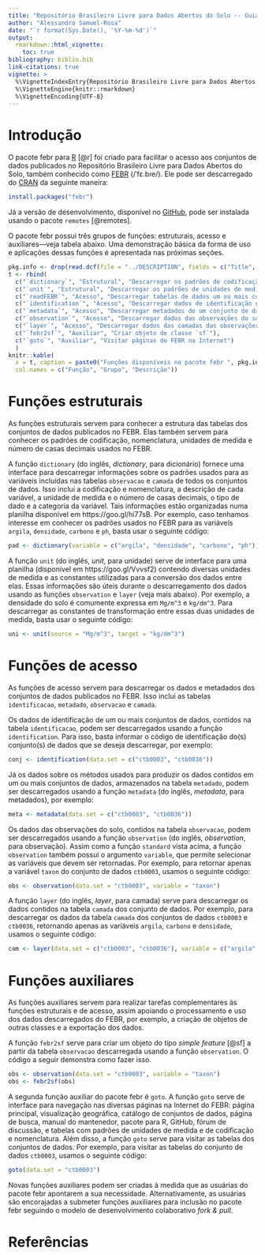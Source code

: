```yaml
---
title: "Repositório Brasileiro Livre para Dados Abertos do Solo -- Guia Básico"
author: "Alessandro Samuel-Rosa"
date: "`r format(Sys.Date(), '%Y-%m-%d')`"
output: 
  rmarkdown::html_vignette:
    toc: true
bibliography: biblio.bib
link-citations: true
vignette: >
  %\VignetteIndexEntry{Repositório Brasileiro Livre para Dados Abertos do Solo -- Guia Básico}
  %\VignetteEngine{knitr::rmarkdown}
  %\VignetteEncoding{UTF-8}
---
```


# Introdução

O pacote febr para [R](https://www.r-project.org/) [@r] foi criado para facilitar o acesso aos conjuntos de dados publicados no Repositório Brasileiro Livre para Dados Abertos do Solo, também conhecido como [FEBR](https://www.pedometria.org/febr/) (/ˈfɛ.bɾe/). Ele pode ser descarregado do [CRAN](https://CRAN.R-project.org/package=febr) da seguinte maneira:

```r
install.packages("febr")
```

Já a versão de desenvolvimento, disponível no [GitHub](https://github.com/samuel-rosa/febr-package), pode ser instalada usando o pacote `remotes` [@remotes].

O pacote febr possui três grupos de funções: estruturais, acesso e auxiliares—veja tabela abaixo. Uma demonstração básica da forma de uso e aplicações dessas funções é apresentada nas próximas seções.

```r
pkg.info <- drop(read.dcf(file = "../DESCRIPTION", fields = c("Title", "Version", "Date")))
t <- rbind(
  c("`dictionary`", "Estrutural", "Descarregar os padrões de codificação e nomenclatura do FEBR"),
  c("`unit`", "Estrutural", "Descarregar os padrões de unidades de medida do FEBR"),
  c("`readFEBR`", "Acesso", "Descarregar tabelas de dados um ou mais conjuntos de dados"),
  c("`identification`", "Acesso", "Descarregar dados de identificação um conjunto de dados"),
  c("`metadata`", "Acesso", "Descarregar metadados de um conjunto de dados"),
  c("`observation`", "Acesso", "Descarregar dados das observações do solo de um conjunto de dados"),
  c("`layer`", "Acesso", "Descarregar dados das camadas das observações do solo de um conjunto de dados"),
  c("`febr2sf`", "Auxiliar", "Criar objeto de classe `sf`"),
  c("`goto`", "Auxiliar", "Visitar páginas do FEBR na Internet")
  )
knitr::kable(
  x = t, caption = paste0("Funções disponíveis no pacote febr ", pkg.info["Version"], "."), 
  col.names = c("Função", "Grupo", "Descrição"))
```

# Funções estruturais

As funções estruturais servem para conhecer a estrutura das tabelas dos conjuntos de dados publicados no FEBR. Elas também servem para conhecer os padrões de codificação, nomenclatura, unidades de medida e número de casas decimais usados no FEBR.

A função `dictionary` (do inglês, *dictionary*, para dicionário) fornece uma interface para descarregar informações sobre os padrões usados para as variáveis incluídas nas tabelas `observacao` e `camada` de todos os conjuntos de dados. Isso inclui a codificação e nomenclatura, a descrição de cada variável, a unidade de medida e o número de casas decimais, o tipo de dado e a categoria da variável. Tais informações estão organizadas numa planilha disponível em https://goo.gl/hi77sB. Por exemplo, caso tenhamos interesse em conhecer os padrões usados no FEBR para as variáveis `argila`, `densidade`, `carbono` e `ph`, basta usar o seguinte código:

```r
pad <- dictionary(variable = c("argila", "densidade", "carbono", "ph"))
```

A função `unit` (do inglês, *unit*, para unidade) serve de interface para uma planilha (disponível em https://goo.gl/Vvvsf2) contendo diversas unidades de medida e as constantes utilizadas para a conversão dos dados entre elas. Essas informações são úteis durante o descarregamento dos dados usando as funções `observation` e `layer` (veja mais abaixo). Por exemplo, a densidade do solo é comumente expressa em `Mg/m^3` e `kg/dm^3`. Para descarregar as constantes de transformação entre essas duas unidades de medida, basta usar o seguinte código:

```r
uni <- unit(source = "Mg/m^3", target = "kg/dm^3")
```

# Funções de acesso

As funções de acesso servem para descarregar os dados e metadados dos conjuntos de dados publicados no FEBR. Isso inclui as tabelas `identificacao`, `metadado`, `observacao` e `camada`.

Os dados de identificação de um ou mais conjuntos de dados, contidos na tabela `identificacao`, podem ser descarregados usando a função `identification`. Para isso, basta informar o código de identificação do(s) conjunto(s) de dados que se deseja descarregar, por exemplo:

```r
conj <- identification(data.set = c("ctb0003", "ctb0036"))
```

Já os dados sobre os métodos usados para produzir os dados contidos em um ou mais conjuntos de dados, armazenados na tabela `metadado`, podem ser descarregados usando a função `metadata` (do inglês, *metadata*, para metadados), por exemplo:

```r
meta <- metadata(data.set = c("ctb0003", "ctb0036"))
```

Os dados das observações do solo, contidos na tabela `observacao`, podem ser descarregados usando a função `observation` (do inglês, *observation*, para observação). Assim como a função `standard` vista acima, a função `observation` também possui o argumento `variable`, que permite selecionar as variáveis que devem ser retornadas. Por exemplo, para retornar apenas a variável `taxon` do conjunto de dados `ctb0003`, usamos o seguinte código:

```r
obs <- observation(data.set = "ctb0003", variable = "taxon")
```

A função `layer` (do inglês, *layer*, para camada) serve para descarregar os dados contidos na tabela `camada` dos conjunto de dados. Por exemplo, para descarregar os dados da tabela `camada` dos conjuntos de dados `ctb0003` e `ctb0036`, retornando apenas as variáveis `argila`, `carbono` e `densidade`, usamos o seguinte código:

```r
cam <- layer(data.set = c("ctb0003", "ctb0036"), variable = c("argila", "carbono", "densidade"))
```

# Funções auxiliares

As funções auxiliares servem para realizar tarefas complementares às funções estruturais e de acesso, assim apoiando o processamento e uso dos dados descarregados do FEBR, por exemplo, a criação de objetos de outras classes e a exportação dos dados.

A função `febr2sf` serve para criar um objeto do tipo _simple feature_  [@sf] a partir da tabela `observacao` descarregada usando a função `observation`. O código a seguir demonstra como fazer isso.

```r
obs <- observation(data.set = "ctb0003", variable = "taxon")
obs <- febr2sf(obs)
```

A segunda função auxiliar do pacote febr é `goto`. A função `goto` serve de interface para navegação nas diversas páginas na Internet do FEBR: página principal, visualização geográfica, catálogo de conjuntos de dados, página de busca, manual do mantenedor, pacote para R, GitHub, fórum de discussão, e tabelas com padrões de unidades de medida e de codificação e nomenclatura. Além disso, a função `goto` serve para visitar as tabelas dos conjuntos de dados. Por exemplo, para visitar as tabelas do conjunto de dados `ctb0003`, usamos o seguinte código: 

```r
goto(data.set = "ctb0003")
```

Novas funções auxiliares podem ser criadas à medida que as usuárias do pacote febr apontarem a sua necessidade. Alternativamente, as usuárias são encorajadas a submeter funções auxiliares para inclusão no pacote febr seguindo o modelo de desenvolvimento colaborativo *fork & pull*.

# Referências
